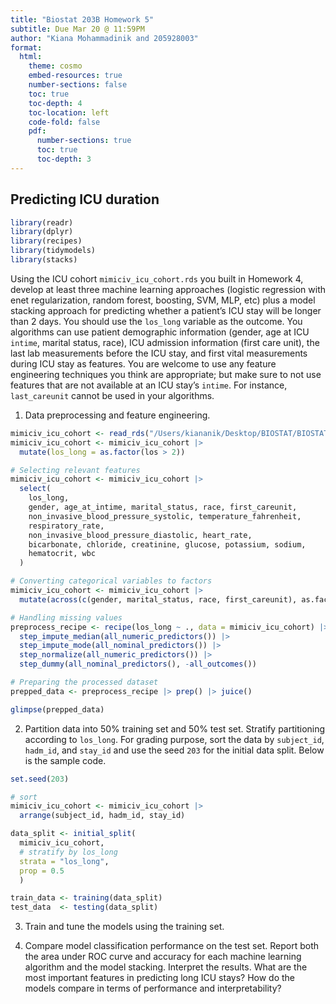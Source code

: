 ```yaml
---
title: "Biostat 203B Homework 5"
subtitle: Due Mar 20 @ 11:59PM
author: "Kiana Mohammadinik and 205928003"
format:
  html:
    theme: cosmo
    embed-resources: true
    number-sections: false
    toc: true
    toc-depth: 4
    toc-location: left
    code-fold: false
    pdf:
      number-sections: true
      toc: true
      toc-depth: 3
---
```


## Predicting ICU duration
```r
library(readr)
library(dplyr)
library(recipes)
library(tidymodels)
library(stacks)
```

Using the ICU cohort `mimiciv_icu_cohort.rds` you built in Homework 4, develop at least three machine learning approaches (logistic regression with enet regularization, random forest, boosting, SVM, MLP, etc) plus a model stacking approach for predicting whether a patient's ICU stay will be longer than 2 days. You should use the `los_long` variable as the outcome. You algorithms can use patient demographic information (gender, age at ICU `intime`, marital status, race), ICU admission information (first care unit), the last lab measurements before the ICU stay, and first vital measurements during ICU stay as features. You are welcome to use any feature engineering techniques you think are appropriate; but make sure to not use features that are not available at an ICU stay's `intime`. For instance, `last_careunit` cannot be used in your algorithms. 

1. Data preprocessing and feature engineering.
```r
mimiciv_icu_cohort <- read_rds("/Users/kiananik/Desktop/BIOSTAT/BIOSTAT 203B/203B-hw/hw4/mimiciv_shiny/mimic_icu_cohort.rds")
mimiciv_icu_cohort <- mimiciv_icu_cohort |> 
  mutate(los_long = as.factor(los > 2))

# Selecting relevant features 
mimiciv_icu_cohort <- mimiciv_icu_cohort |> 
  select(
    los_long, 
    gender, age_at_intime, marital_status, race, first_careunit,
    non_invasive_blood_pressure_systolic, temperature_fahrenheit,
    respiratory_rate, 
    non_invasive_blood_pressure_diastolic, heart_rate,
    bicarbonate, chloride, creatinine, glucose, potassium, sodium,
    hematocrit, wbc
  ) 

# Converting categorical variables to factors
mimiciv_icu_cohort <- mimiciv_icu_cohort |> 
  mutate(across(c(gender, marital_status, race, first_careunit), as.factor))

# Handling missing values
preprocess_recipe <- recipe(los_long ~ ., data = mimiciv_icu_cohort) |>
  step_impute_median(all_numeric_predictors()) |> 
  step_impute_mode(all_nominal_predictors()) |>   
  step_normalize(all_numeric_predictors()) |>   
  step_dummy(all_nominal_predictors(), -all_outcomes())

# Preparing the processed dataset
prepped_data <- preprocess_recipe |> prep() |> juice()

glimpse(prepped_data)
```
2. Partition data into 50% training set and 50% test set. Stratify partitioning according to `los_long`. For grading purpose, sort the data by `subject_id`, `hadm_id`, and `stay_id` and use the seed `203` for the initial data split. Below is the sample code.
```r
set.seed(203)

# sort
mimiciv_icu_cohort <- mimiciv_icu_cohort |>
  arrange(subject_id, hadm_id, stay_id)

data_split <- initial_split(
  mimiciv_icu_cohort, 
  # stratify by los_long
  strata = "los_long", 
  prop = 0.5
  )

train_data <- training(data_split)
test_data  <- testing(data_split)
```

3. Train and tune the models using the training set.

4. Compare model classification performance on the test set. Report both the area under ROC curve and accuracy for each machine learning algorithm and the model stacking. Interpret the results. What are the most important features in predicting long ICU stays? How do the models compare in terms of performance and interpretability?
